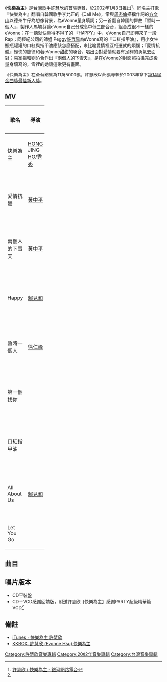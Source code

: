 {{Album infobox | <!-- See Wikipedia:WikiProject_Albums -->
|  Name        = 快樂為主
|  Type        = [[專輯|專輯]]
|  Artist      = [[許慧欣|許慧欣]]
|  Cover       = 
|  Released    = 2002年1月3日（正式版）<ref name="Gmusic">[http://www.g-music.com.tw/GMusicProduct.aspx?ProductID=0044001691720 快樂為主（正式版）) G-Music]</ref><br>2002年4月3日（感謝回饋版）<ref name="Gmusic2">[http://www.g-music.com.tw/GMusicProduct.aspx?ProductID=4711875204016 快樂為主(CD＋VCD感謝回饋版) G-Music]</ref>
|  Recorded    = 2001年<ref name="isrc">[http://isrc.ncl.edu.tw/music_view.aspx?item=2759 許慧欣 / 快樂為主 - 國際標準錄音錄影資料代碼查詢系統] ISRC. {{zh-tw}}</ref>
|  Genre       = [[國語流行音樂|國語流行音樂]]
|  Length      = 39:42
|  Label       = [[上華唱片|上華唱片]]<ref name="isrc"/>
|  Number      = 
|  Producer    = 見[[#曲目|曲目列表]]
|  Last album  = 
|  This album  = '''快樂為主''' <br />（2002年）
|  Next album  = [[孤單芭蕾|孤單芭蕾]]<br />（2002年）
| Misc = 
{{Extra album cover 2
| Upper caption = 其他封面
| Type          = 專輯
| Cover         = 
|  Lower caption = 
}}
}}

《'''快樂為主'''》是[[台灣|台灣]][[歌手|歌手]][[許慧欣|許慧欣]]的首張專輯，於2002年1月3日推出<ref>[http://www.iwant-radio.com/showinformation.php?sisn=6218 許慧欣 / 快樂為主 - 銀河網路電台]</ref>。同名主打歌『快樂為主』翻唱自韓國歌手李允正的《Call Me》，常與[[周杰倫|周杰倫]]搭檔作詞的[[方文山|方文山]]以德州牛仔為想像背景，為eVonne量身填詞；另一首翻自韓國的舞曲『暫時一個人』，製作人馬毓芬讓eVonne自己分成高中低三部合音，組合成很不一樣的eVonne；在一聽就快樂得不得了的 『HAPPY』中，eVonne自己即興來了一段 Rap；同經紀公司的師姐 Peggy[[許哲珮|許哲珮]]為eVonne寫的『口紅指甲油』，用小女生瓶瓶罐罐的口紅與指甲油應該怎麼搭配，來比喻愛情裡互相遷就的煩惱；『愛情抗體』輕快的旋律和著eVonne甜甜的嗓音，唱出面對愛情就要有足夠的勇氣去面對；易家揚和劉沁合作出『兩個人的下雪天』，是在eVonne的封面照拍攝完成後量身填寫的，雪裡的她讓這歌更有畫面。

《快樂為主》在全台銷售為11萬5000張，許慧欣以此張專輯於2003年拿下[[第14屆金曲獎|第14屆金曲獎]][[最佳新人獎_(金曲獎)|最佳新人獎]]。

==MV==
{| class="wikitable plainrowheaders" width=50%
|-
! scope="col" width=10%| 歌名
! scope="col" width=10%| 導演
! scope="col" width=30%| 附註
|-
|快樂為主 || [[HONG_JING_HO|HONG JING HO]]/[[秀秀|秀秀]]||首波主打
|-
|愛情抗體 || [[黃中平|黃中平]]||第二波主打
|-
|兩個人的下雪天 || [[黃中平|黃中平]]||第三波主打
|-
|Happy || [[賴見和|賴見和]]||第四波主打
|-
|暫時一個人 || [[徐仁峰|徐仁峰]]||第七波主打
|-
|第一個找你 || ||第五波主打
|-
|口紅指甲油 || ||第六波主打
|-
|All About Us || [[賴見和|賴見和]]||第八波主打
|-
|Let You Go || ||
|}

==曲目==
{{Tracklist
| total_length = 39:42

| title1 = 快樂為主
| note1 = 
| longnote1 = 第一主打<br/>改編自韓國歌手[[李允正|李允正]]的《Call Me》
| music1 = {{link-ko|尹日尚|윤일상 (작곡가)}}（{{lang|ko|윤일상}}）
| lyrics1 = [[方文山|方文山]]
| arranger1 = 尹日尚
| producer1 = [[馬毓芬|馬毓芬]]<br/>[[王培榮|王培榮]]
| length1 = 4:06

| title2 = 愛情抗體
| note2 = 
| longnote2 = 第二主打<br/>改編自韓國組合[[Brown_Eyes|Brown Eyes]]的《一年後》<br/>粵語版本為[[王喜|王喜]]《我信》
| music2 = [[Yoon_Gun|Yoon Gun]]
| lyrics2 = [[易家揚|易家揚]]
| arranger2 = [[Kim_Chang-Kwon|Kim Chang-Kwon]]
| producer2 = 馬毓芬<br/>王培榮
| length2 = 3:47

| title3 = 兩個人的下雪天
| note3 = 
| longnote3 = 第三主打
| music3 = [[劉沁|劉沁]]
| lyrics3 = 易家揚
| arranger3 = [[洪敬堯|洪敬堯]]
| producer3 = 馬毓芬
| length3 = 4:00

| title4 = Happy
| note4 = 
| longnote4 = 第四主打
| music4 = [[汪佩蓉|汪佩蓉]]
| lyrics4 = 汪佩蓉
| arranger4 = [[林揮斌|林揮斌]]
| producer4 = 林揮斌
| length4 = 4:07

| title5 = 暫時一個人
| note5 = 
| longnote5 = 第七主打
| music5 = {{link-ko|申寅秀|신인수}}（{{lang|ko|신인수}}）
| lyrics5 = [[李焯雄|李焯雄]]
| arranger5 = 申寅秀
| producer5 = 馬毓芬<br/>王培榮
| length5 = 3:03

| title6 = 第一個找你
| note6 = 
| longnote6 = 第五主打<br/>改編自韓國歌手{{link-ko|徐真英|서진영}}的《For You》
| music6 = {{link-ko|金宣民|김선민}}（{{lang|ko|김선민}}）<br/>{{link-ko|金義錫|김의석}}（{{lang|ko|김의석}}）
| lyrics6 = [[林夕|林夕]]
| arranger6 = [[屠穎|屠穎]]
| producer6 = 馬毓芬<br/>王培榮
| length6 = 4:26

| title7 = 口紅指甲油
| note7 = 
| longnote7 = 第六主打
| music7 = [[許哲珮|許哲珮]]
| lyrics7 = 許哲珮
| arranger7 = [[蕭家程|蕭家程]]
| producer7 = 蕭家程
| length7 = 2:55

| title8 = All About Us
| note8 = 
| longnote8 = 第八主打
| music8 = [[Liz_Winstanley|Liz Winstanley]]
| lyrics8 = [[Rick_Wang|Rick Wang]]
| arranger8 = 陳建良
| producer8 = 陳建良
| length8 = 4:06

| title9 = Let You Go
| note9 = 
| longnote9 = 
| music9 = 汪佩蓉
| lyrics9 = 汪佩蓉
| arranger9 = 林揮斌
| producer9 = 陳建良
| length9 = 4:00

| title10 = Don't Come Back To Me
| note10 = 
| longnote10 = 
| music10 = 許哲珮
| lyrics10 = 許哲珮
| arranger10 = [[蔡真勝|蔡真勝]]
| producer10 = 陳建良
| length10 = 5:10

}}

== 唱片版本 ==
*CD平裝盤
*CD＋VCD感謝回饋版，附送許慧欣【快樂為主】感謝PARTY超級精華篇VCD<ref name="Gmusic2" />

== 備註 ==
<div class="references-small">
<references></references>
</div>
* [https://itunes.apple.com/tw/album/%E5%BF%AB%E6%A8%82%E7%82%BA%E4%B8%BB/216589910?ign-mpt=uo%3D4?l=zh iTunes﹕快樂為主 許慧欣]
* [https://www.kkbox.com/tw/tc/album/QMI03cuVavzI4noK0F4n008X-index.html KKBOX: 許慧欣 (Evonne Hsu)  快樂為主] {{Wayback|url=https://www.kkbox.com/tw/tc/album/QMI03cuVavzI4noK0F4n008X-index.html |date=20190416034705 }}

{{許慧欣}}
[[Category:許慧欣音樂專輯|Category:許慧欣音樂專輯]]
[[Category:2002年音樂專輯|Category:2002年音樂專輯]]
[[Category:台灣音樂專輯|Category:台灣音樂專輯]]